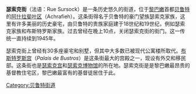 {{Unreferenced|time=2021-05-06T09:14:37+00:00}}
'''瑟索克街'''（法语：Rue Sursock）是一条历史悠久的街道，位于[[黎巴嫩|黎巴嫩]]首都[[贝鲁特|贝鲁特]]的[[阿什拉斐叶区|阿什拉斐叶区]]（Achrafieh）。这条街得名于贝鲁特的豪门望族瑟索克家族，这里有许多美丽的历史豪宅，由贝鲁特的贵族家庭建于18世纪和19世纪，例如瑟索克家族和布斯特罗斯家族。过去曾经在晚上10点，关闭瑟索克街的街门。这一传统一直持续到1945年。

瑟索克街上曾经有30多座豪宅和别墅，但其中大多数已被现代公寓楼所取代。[[布斯特罗斯宫|布斯特罗斯宫]]（''Palais de Bustros''）是这条街最大的宫殿之一，现设有外交和移民部。这条街也是[[瑟索克宫|瑟索克宫]]和[[瑟索克博物馆|瑟索克博物馆]]的所在地。瑟索克街是是黎巴嫩最昂贵的基督教住宅区，黎巴嫩最富有的基督徒居住于此。

[[Category:贝鲁特街道|Category:贝鲁特街道]]